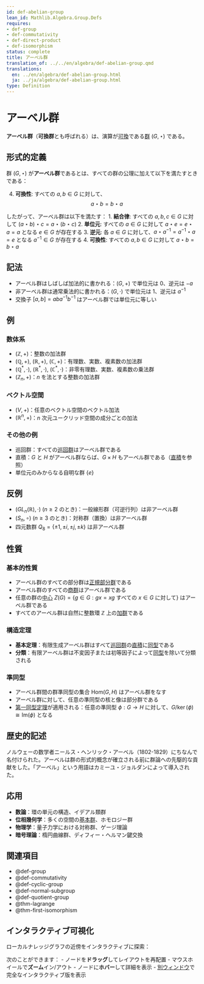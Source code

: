 ```yaml
---
id: def-abelian-group
lean_id: Mathlib.Algebra.Group.Defs
requires:
- def-group
- def-commutativity
- def-direct-product
- def-isomorphism
status: complete
title: アーベル群
translation_of: ../../en/algebra/def-abelian-group.qmd
translations:
  en: ../en/algebra/def-abelian-group.html
  ja: ../ja/algebra/def-abelian-group.html
type: Definition
---
```


# アーベル群 {#def-abelian-group}

**アーベル群**（**可換群**とも呼ばれる）は、演算が[可換](def-commutativity.qmd)である[群](def-group.qmd) $(G, \star)$ である。

## 形式的定義

群 $(G, \star)$ が**アーベル群**であるとは、すべての群の公理に加えて以下を満たすときである：

4. **可換性**: すべての $a, b \in G$ に対して、
   $$a \star b = b \star a$$

したがって、アーベル群は以下を満たす：
1. **結合律**: すべての $a, b, c \in G$ に対して $(a \star b) \star c = a \star (b \star c)$
2. **単位元**: すべての $a \in G$ に対して $a \star e = e \star a = a$ となる $e \in G$ が存在する
3. **逆元**: 各 $a \in G$ に対して、$a \star a^{-1} = a^{-1} \star a = e$ となる $a^{-1} \in G$ が存在する
4. **可換性**: すべての $a, b \in G$ に対して $a \star b = b \star a$

## 記法

- アーベル群はしばしば加法的に書かれる：$(G, +)$ で単位元は $0$、逆元は $-a$
- 非アーベル群は通常乗法的に書かれる：$(G, \cdot)$ で単位元は $1$、逆元は $a^{-1}$
- 交換子 $[a,b] = aba^{-1}b^{-1}$ はアーベル群では単位元に等しい

## 例

### 数体系
- $(\mathbb{Z}, +)$：整数の加法群
- $(\mathbb{Q}, +)$, $(\mathbb{R}, +)$, $(\mathbb{C}, +)$：有理数、実数、複素数の加法群
- $(\mathbb{Q}^*, \cdot)$, $(\mathbb{R}^*, \cdot)$, $(\mathbb{C}^*, \cdot)$：非零有理数、実数、複素数の乗法群
- $(\mathbb{Z}_n, +)$：$n$ を法とする整数の加法群

### ベクトル空間
- $(V, +)$：任意のベクトル空間のベクトル加法
- $(\mathbb{R}^n, +)$：$n$ 次元ユークリッド空間の成分ごとの加法

### その他の例
- 巡回群：すべての[巡回群](def-cyclic-group.qmd)はアーベル群である
- 直積：$G$ と $H$ がアーベル群ならば、$G \times H$ もアーベル群である（[直積](def-direct-product.qmd)を参照）
- 単位元のみからなる自明な群 $\{e\}$

## 反例

- $(GL_n(\mathbb{R}), \cdot)$ ($n \geq 2$ のとき)：一般線形群（可逆行列）は非アーベル群
- $(S_n, \circ)$ ($n \geq 3$ のとき)：対称群（置換）は非アーベル群
- 四元数群 $Q_8 = \{\pm 1, \pm i, \pm j, \pm k\}$ は非アーベル群

## 性質

### 基本的性質
- アーベル群のすべての部分群は[正規部分群](def-normal-subgroup.qmd)である
- アーベル群のすべての[商群](def-quotient-group.qmd)はアーベル群である
- 任意の群の[中心](def-center-of-group.qmd) $Z(G) = \{g \in G : gx = xg \text{ すべての } x \in G \text{ に対して}\}$ はアーベル群である
- すべてのアーベル群は自然に整数環 $\mathbb{Z}$ 上の[加群](def-module.qmd)である

### 構造定理
- **基本定理**：有限生成アーベル群はすべて[巡回群](def-cyclic-group.qmd)の[直積](def-direct-product.qmd)に[同型](def-isomorphism.qmd)である
- **分類**：有限アーベル群は不変因子または初等因子によって[同型](def-isomorphism.qmd)を除いて分類される

### 準同型
- アーベル群間の群準同型の集合 $\text{Hom}(G, H)$ はアーベル群をなす
- アーベル群に対して、任意の準同型の核と像は部分群である
- [第一同型定理](thm-first-isomorphism.qmd)が適用される：任意の準同型 $\phi: G \to H$ に対して、$G/\ker(\phi) \cong \text{Im}(\phi)$ となる

## 歴史的記述

ノルウェーの数学者ニールス・ヘンリック・アーベル（1802-1829）にちなんで名付けられた。アーベルは群の形式的概念が確立される前に群論への先駆的な貢献をした。「アーベル」という用語はカミーユ・ジョルダンによって導入された。

## 応用

- **数論**：環の単元の構造、イデアル類群
- **位相幾何学**：多くの空間の[基本群](../topology/def-fundamental-group.qmd)、ホモロジー群
- **物理学**：量子力学における対称群、ゲージ理論
- **暗号理論**：楕円曲線群、ディフィー・ヘルマン鍵交換

## 関連項目

- @def-group
- @def-commutativity
- @def-cyclic-group
- @def-normal-subgroup
- @def-quotient-group
- @thm-lagrange
- @thm-first-isomorphism

## インタラクティブ可視化

ローカルナレッジグラフの近傍をインタラクティブに探索：

::: {.graph-viz data-id="def-abelian-group" data-width="700" data-height="500"}
:::

次のことができます：
- ノードを**ドラッグ**してレイアウトを再配置
- マウスホイールで**ズーム**イン/アウト
- ノードに**ホバー**して詳細を表示
- [別ウィンドウ](../../output/interactive/ja/def-abelian-group.html){target="_blank"}で完全なインタラクティブ版を表示
